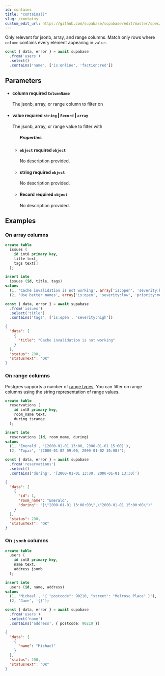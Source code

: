 ```yaml
---
id: contains
title: "contains()"
slug: /contains
custom_edit_url: https://github.com/supabase/supabase/edit/master/spec/supabase_js_v2.yml
---
```


Only relevant for jsonb, array, and range columns. Match only rows where
`column` contains every element appearing in `value`.

```ts
const { data, error } = await supabase
  .from('users')
  .select()
  .contains('name', ['is:online', 'faction:red'])
```


## Parameters


<ul className="method-list-group">
  
<li className="method-list-item">
  <h4 className="method-list-item-label">
    <span className="method-list-item-label-name">
      column
    </span>
    <span className="method-list-item-label-badge required">
      required
    </span>
    <span className="method-list-item-validation">
      <code>ColumnName</code>
    </span>
  </h4>
  <div class="method-list-item-description">

The jsonb, array, or range column to filter on

  </div>
  
</li>


<li className="method-list-item">
  <h4 className="method-list-item-label">
    <span className="method-list-item-label-name">
      value
    </span>
    <span className="method-list-item-label-badge required">
      required
    </span>
    <span className="method-list-item-validation">
      <code>string</code> | <code>Record</code> | <code>array</code>
    </span>
  </h4>
  <div class="method-list-item-description">

The jsonb, array, or range value to filter with

  </div>
  
<ul className="method-list-group">
  <h5 class="method-list-title method-list-title-isChild expanded">Properties</h5>

<li className="method-list-item">
  <h4 className="method-list-item-label">
    <span className="method-list-item-label-name">
      <code>object</code>
    </span>
    <span className="method-list-item-label-badge required">
      required
    </span>
    <span className="method-list-item-validation">
      <code>object</code>
    </span>
  </h4>
  <div class="method-list-item-description">

No description provided. 

  </div>
  
</li>


<li className="method-list-item">
  <h4 className="method-list-item-label">
    <span className="method-list-item-label-name">
      string
    </span>
    <span className="method-list-item-label-badge required">
      required
    </span>
    <span className="method-list-item-validation">
      <code>object</code>
    </span>
  </h4>
  <div class="method-list-item-description">

No description provided. 

  </div>
  
</li>


<li className="method-list-item">
  <h4 className="method-list-item-label">
    <span className="method-list-item-label-name">
      Record
    </span>
    <span className="method-list-item-label-badge required">
      required
    </span>
    <span className="method-list-item-validation">
      <code>object</code>
    </span>
  </h4>
  <div class="method-list-item-description">

No description provided. 

  </div>
  
</li>

</ul>

</li>

</ul>














## Examples

### On array columns

<Tabs scrollable size="small" type="underlined" defaultActiveId="schema">
<TabPanel id="schema" label="Schema">

  ```sql
  create table
    issues (
      id int8 primary key,
      title text,
      tags text[]
    );

  insert into
    issues (id, title, tags)
  values
    (1, 'Cache invalidation is not working', array['is:open', 'severity:high', 'priority:low']),
    (2, 'Use better names', array['is:open', 'severity:low', 'priority:medium']);
  ```

</TabPanel>
<TabPanel id="js" label="JavaScript">

  ```ts
  const { data, error } = await supabase
    .from('issues')
    .select('title')
    .contains('tags', ['is:open', 'severity:high'])
  ```

</TabPanel>
<TabPanel id="result" label="Result">

  ```json
  {
    "data": [
      {
        "title": "Cache invalidation is not working"
      }
    ],
    "status": 200,
    "statusText": "OK"
  }
  ```

</TabPanel>
</Tabs>

### On range columns

Postgres supports a number of [range
types](https://www.postgresql.org/docs/current/rangetypes.html). You
can filter on range columns using the string representation of range
values.

<Tabs scrollable size="small" type="underlined" defaultActiveId="schema">
<TabPanel id="schema" label="Schema">

  ```sql
  create table
    reservations (
      id int8 primary key,
      room_name text,
      during tsrange
    );

  insert into
    reservations (id, room_name, during)
  values
    (1, 'Emerald', '[2000-01-01 13:00, 2000-01-01 15:00)'),
    (2, 'Topaz', '[2000-01-02 09:00, 2000-01-02 10:00)');
  ```

</TabPanel>
<TabPanel id="js" label="JavaScript">

  ```ts
  const { data, error } = await supabase
    .from('reservations')
    .select()
    .contains('during', '[2000-01-01 13:00, 2000-01-01 13:30)')
  ```

</TabPanel>
<TabPanel id="result" label="Result">

  ```json
  {
    "data": [
      {
        "id": 1,
        "room_name": "Emerald",
        "during": "[\"2000-01-01 13:00:00\",\"2000-01-01 15:00:00\")"
      }
    ],
    "status": 200,
    "statusText": "OK"
  }
  ```

</TabPanel>
</Tabs>

### On `jsonb` columns

<Tabs scrollable size="small" type="underlined" defaultActiveId="schema">
<TabPanel id="schema" label="Schema">

  ```sql
  create table
    users (
      id int8 primary key,
      name text,
      address jsonb
    );

  insert into
    users (id, name, address)
  values
    (1, 'Michael', '{ "postcode": 90210, "street": "Melrose Place" }'),
    (2, 'Jane', '{}');
  ```

</TabPanel>
<TabPanel id="js" label="JavaScript">

  ```ts
  const { data, error } = await supabase
    .from('users')
    .select('name')
    .contains('address', { postcode: 90210 })
  ```

</TabPanel>
<TabPanel id="result" label="Result">

  ```json
  {
    "data": [
      {
        "name": "Michael"
      }
    ],
    "status": 200,
    "statusText": "OK"
  }
  ```

</TabPanel>
</Tabs>